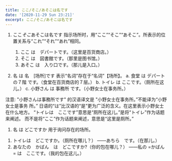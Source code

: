 ```yaml
---
title: ここ/そこ/あそこは名です
date: '[2020-11-29 Sun 23:21]'
excerpt: ここ/そこ/あそこは名です
---
```

1. ここ*そこ*あそこは名です
   指示场所时，用“ここ”“そこ”“あそこ”。所表示的位置关系与“これ”“それ”“あれ”相同。
   1) ここ は　デパートです。（这里是百货商店。）
   2) そこ は　図書館です。（那里是图书馆。）
   3) あそこ は　入り口です。（那儿是入口。）

2. 名 は 名　[场所]です 表示“名词”存在于“名词”【场所】。
   a. 食堂 は デパートの７階 です。（食堂在百货商店的７层。）
   b. トイレ は ここです。（厕所在这儿。）
   c. 小野さん は 事務所 です。（小野女士在事务所。）

注意:
"小野さんは事務所です" 的汉语译文是 "小野女士在事务所。”不能译为“小野女士是事务
所。” 日语的“は”比汉语的“是”更为广泛的含义。在这里表示小野女士在什么地方。
“トイレは　ここです”意思是“厕所在这儿。”是将“トイレ”作为话题来阐述。
而不是将“ここ”作为话题来阐述，意思是“这里是厕所。”

1. 名 は どこですか
用于询问存在的场所。
1) トイレは　どこですか。（厕所在哪儿？）
   ――あちら　です。（在那儿。）
2) あなたの　かばん　は　どこですか?（你的包在哪儿？）
   ――私の =かばん= は　ここです。（我的包在这儿。）

